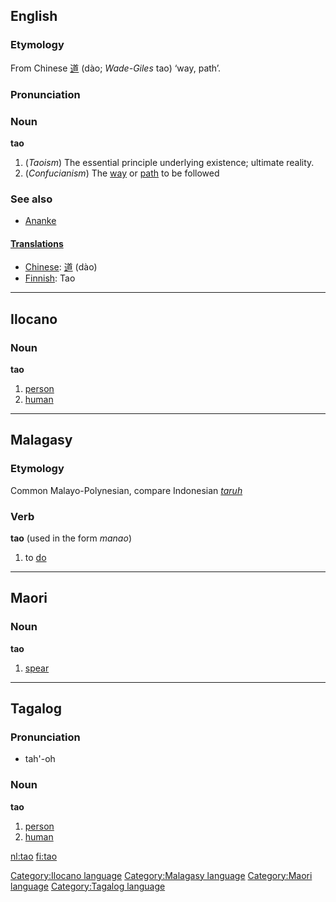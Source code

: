 ==English==
===Etymology===
From Chinese [[道]] (dào; ''Wade-Giles'' tao) ‘way, path’.

===Pronunciation===
{{IPA|/taʊ/}}

===Noun===
'''tao'''
# (''Taoism'')  The essential principle underlying existence; ultimate reality.
# (''Confucianism'') The [[way]] or [[path]] to be followed

===See also===
*[[Ananke]]

==== [[Translation]]s ====
*[[Chinese]]: [[道]] (dào)
*[[Finnish]]: Tao

----

==Ilocano==
===Noun===
'''tao'''

# [[person]]
# [[human]]

[[Category:Ilocano language]]

----

==Malagasy==
===Etymology===
Common Malayo-Polynesian, compare Indonesian ''[[taruh]]''
===Verb===
'''tao''' (used in the form ''manao'')

# to [[do]]

[[Category:Malagasy language]]

----

==Maori==
===Noun===
'''tao'''

# [[spear]]

[[Category:Maori language]]

----

==Tagalog==
===Pronunciation===
*tah'-oh

===Noun===
'''tao'''

# [[person]]
# [[human]]

[[Category:Tagalog language]]

[[nl:tao]]
[[fi:tao]]